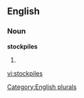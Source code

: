
==English==

===Noun===
'''stockpiles'''

# {{plural of|[[stockpile]]}}

[[Category:English plurals]]

[[vi:stockpiles]]
